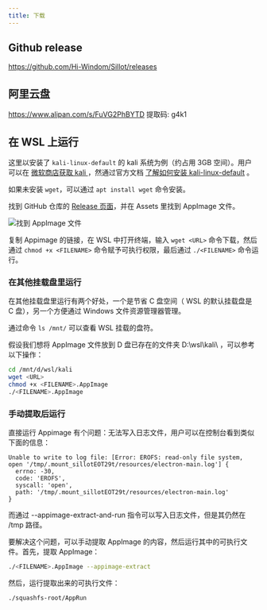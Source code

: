 ---
title: 下载
---


## Github release

https://github.com/Hi-Windom/Sillot/releases

## 阿里云盘

https://www.alipan.com/s/FuVG2PhBYTD 提取码: g4k1

## 在 WSL 上运行

这里以安装了 `kali-linux-default` 的 kali 系统为例（约占用 3GB 空间）。用户可以在 [微软商店获取 kali ](https://apps.microsoft.com/detail/9pkr34tncv07?hl=zh-cn&gl=CN)，然通过官方文档 [了解如何安装 kali-linux-default](https://www.kali.org/docs/general-use/metapackages/) 。

如果未安装 `wget`，可以通过 `apt install wget` 命令安装。

找到 GitHub 仓库的 [Release 页面](https://github.com/Hi-Windom/Sillot/releases)，并在 Assets 里找到 AppImage 文件。

<Image src={myImage} alt="找到 AppImage 文件" />

复制 Appimage 的链接，在 WSL 中打开终端，输入 `wget <URL>` 命令下载，然后通过 `chmod +x <FILENAME>` 命令赋予可执行权限，最后通过 `./<FILENAME>` 命令运行。

### 在其他挂载盘里运行

在其他挂载盘里运行有两个好处，一个是节省 C 盘空间（ WSL 的默认挂载盘是 C 盘），另一个方便通过 Windows 文件资源管理器管理。

通过命令 `ls /mnt/` 可以查看 WSL 挂载的盘符。

假设我们想将 AppImage 文件放到 D 盘已存在的文件夹 D:\\wsl\\kali\\ ，可以参考以下操作：

```bash
cd /mnt/d/wsl/kali
wget <URL>
chmod +x <FILENAME>.AppImage
./<FILENAME>.AppImage
```

### 手动提取后运行

直接运行 Appimage 有个问题：无法写入日志文件，用户可以在控制台看到类似下面的信息：

```log
Unable to write to log file: [Error: EROFS: read-only file system, open '/tmp/.mount_sillotEOT29t/resources/electron-main.log'] {
  errno: -30,
  code: 'EROFS',
  syscall: 'open',
  path: '/tmp/.mount_sillotEOT29t/resources/electron-main.log'
}
```

而通过 --appimage-extract-and-run 指令可以写入日志文件，但是其仍然在 /tmp 路径。

要解决这个问题，可以手动提取 AppImage 的内容，然后运行其中的可执行文件。首先，提取 AppImage：

```bash
./<FILENAME>.AppImage --appimage-extract
```

然后，运行提取出来的可执行文件：

```bash
./squashfs-root/AppRun
```
